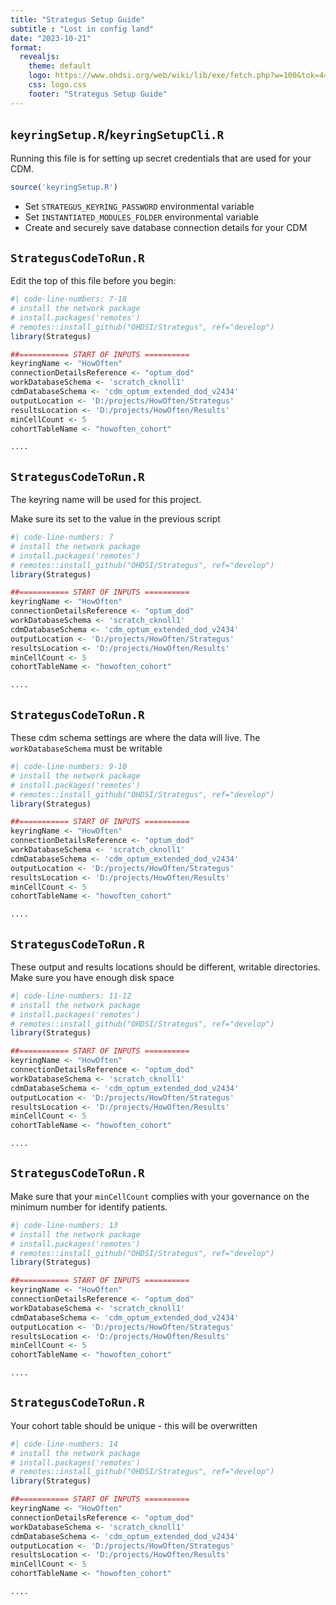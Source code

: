 ```yaml
---
title: "Strategus Setup Guide"
subtitle : "Lost in config land"
date: "2023-10-21"
format:
  revealjs:
    theme: default
    logo: https://www.ohdsi.org/web/wiki/lib/exe/fetch.php?w=100&tok=44f68f&media=t-ohdsi-logo-only.png
    css: logo.css
    footer: "Strategus Setup Guide"
---
```


## `keyringSetup.R`/`keyringSetupCli.R`

Running this file is for setting up secret credentials that are used for your CDM.

```r
source('keyringSetup.R')
```

:::{.incremental}
- Set `STRATEGUS_KEYRING_PASSWORD` environmental variable
- Set `INSTANTIATED_MODULES_FOLDER` environmental variable
- Create and securely save database connection details for your CDM
:::



## `StrategusCodeToRun.R`
Edit the top of this file before you begin:

```r
#| code-line-numbers: 7-18
# install the network package
# install.packages('remotes')
# remotes::install_github("OHDSI/Strategus", ref="develop")
library(Strategus)

##=========== START OF INPUTS ==========
keyringName <- "HowOften"
connectionDetailsReference <- "optum_dod"
workDatabaseSchema <- 'scratch_cknoll1'
cdmDatabaseSchema <- 'cdm_optum_extended_dod_v2434'
outputLocation <- 'D:/projects/HowOften/Strategus'
resultsLocation <- 'D:/projects/HowOften/Results'
minCellCount <- 5
cohortTableName <- "howoften_cohort"

....
```

## `StrategusCodeToRun.R`
The keyring name will be used for this project. 

Make sure its set to the value in the previous script

```r
#| code-line-numbers: 7
# install the network package
# install.packages('remotes')
# remotes::install_github("OHDSI/Strategus", ref="develop")
library(Strategus)

##=========== START OF INPUTS ==========
keyringName <- "HowOften"
connectionDetailsReference <- "optum_dod"
workDatabaseSchema <- 'scratch_cknoll1'
cdmDatabaseSchema <- 'cdm_optum_extended_dod_v2434'
outputLocation <- 'D:/projects/HowOften/Strategus'
resultsLocation <- 'D:/projects/HowOften/Results'
minCellCount <- 5
cohortTableName <- "howoften_cohort"

....
```

## `StrategusCodeToRun.R`
These cdm schema settings are where the data will live.
The `workDatabaseSchema` must be writable

```r
#| code-line-numbers: 9-10
# install the network package
# install.packages('remotes')
# remotes::install_github("OHDSI/Strategus", ref="develop")
library(Strategus)

##=========== START OF INPUTS ==========
keyringName <- "HowOften"
connectionDetailsReference <- "optum_dod"
workDatabaseSchema <- 'scratch_cknoll1'
cdmDatabaseSchema <- 'cdm_optum_extended_dod_v2434'
outputLocation <- 'D:/projects/HowOften/Strategus'
resultsLocation <- 'D:/projects/HowOften/Results'
minCellCount <- 5
cohortTableName <- "howoften_cohort"

....
```

## `StrategusCodeToRun.R`

These output and results locations should be different, writable directories.
Make sure you have enough disk space

```r
#| code-line-numbers: 11-12
# install the network package
# install.packages('remotes')
# remotes::install_github("OHDSI/Strategus", ref="develop")
library(Strategus)

##=========== START OF INPUTS ==========
keyringName <- "HowOften"
connectionDetailsReference <- "optum_dod"
workDatabaseSchema <- 'scratch_cknoll1'
cdmDatabaseSchema <- 'cdm_optum_extended_dod_v2434'
outputLocation <- 'D:/projects/HowOften/Strategus'
resultsLocation <- 'D:/projects/HowOften/Results'
minCellCount <- 5
cohortTableName <- "howoften_cohort"

....
```



## `StrategusCodeToRun.R`

Make sure that your `minCellCount` complies with your governance on the minimum number for identify patients.

```r
#| code-line-numbers: 13
# install the network package
# install.packages('remotes')
# remotes::install_github("OHDSI/Strategus", ref="develop")
library(Strategus)

##=========== START OF INPUTS ==========
keyringName <- "HowOften"
connectionDetailsReference <- "optum_dod"
workDatabaseSchema <- 'scratch_cknoll1'
cdmDatabaseSchema <- 'cdm_optum_extended_dod_v2434'
outputLocation <- 'D:/projects/HowOften/Strategus'
resultsLocation <- 'D:/projects/HowOften/Results'
minCellCount <- 5
cohortTableName <- "howoften_cohort"

....
```

## `StrategusCodeToRun.R`

Your cohort table should be unique - this will be overwritten

```r
#| code-line-numbers: 14
# install the network package
# install.packages('remotes')
# remotes::install_github("OHDSI/Strategus", ref="develop")
library(Strategus)

##=========== START OF INPUTS ==========
keyringName <- "HowOften"
connectionDetailsReference <- "optum_dod"
workDatabaseSchema <- 'scratch_cknoll1'
cdmDatabaseSchema <- 'cdm_optum_extended_dod_v2434'
outputLocation <- 'D:/projects/HowOften/Strategus'
resultsLocation <- 'D:/projects/HowOften/Results'
minCellCount <- 5
cohortTableName <- "howoften_cohort"

....
```